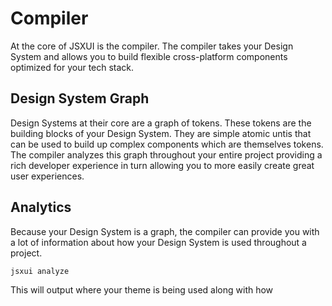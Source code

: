 # Compiler

At the core of JSXUI is the compiler. The compiler takes your Design System and allows you to build flexible cross-platform components optimized for your tech stack.

## Design System Graph

Design Systems at their core are a graph of tokens. These tokens are the building blocks of your Design System. They are simple atomic untis that can be used to build up complex components which are themselves tokens. The compiler analyzes this graph throughout your entire project providing a rich developer experience in turn allowing you to more easily create great user experiences.

## Analytics

Because your Design System is a graph, the compiler can provide you with a lot of information about how your Design System is used throughout a project.

```bash
jsxui analyze
```

This will output where your theme is being used along with how
